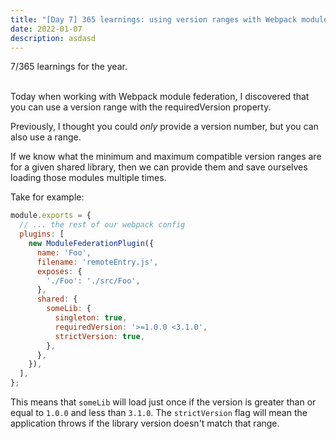 ```yaml
---
title: "[Day 7] 365 learnings: using version ranges with Webpack module federation's requiredVersion property"
date: 2022-01-07
description: asdasd
---
```



<Aside>7/365 learnings for the year.</Aside>

<br />

Today when working with Webpack module federation, I discovered that you can use a version range with the requiredVersion property.

Previously, I thought you could _only_ provide a version number, but you can also use a range.

If we know what the minimum and maximum compatible version ranges are for a given shared library, then we can provide them and save ourselves loading those modules multiple times.

Take for example:

```javascript
module.exports = {
  // ... the rest of our webpack config
  plugins: [
    new ModuleFederationPlugin({
      name: 'Foo',
      filename: 'remoteEntry.js',
      exposes: {
        './Foo': './src/Foo',
      },
      shared: {
        someLib: {
          singleton: true,
          requiredVersion: '>=1.0.0 <3.1.0',
          strictVersion: true,
        },
      },
    }),
  ],
};
```

This means that `someLib` will load just once if the version is greater than or equal to `1.0.0` and less than `3.1.0`. The `strictVersion` flag will mean the application throws if the library version doesn't match that range.
